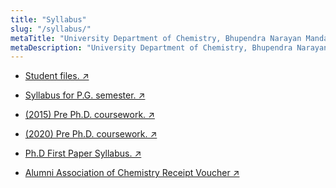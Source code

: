 ```yaml
---
title: "Syllabus"
slug: "/syllabus/"
metaTitle: "University Department of Chemistry, Bhupendra Narayan Mandal University"
metaDescription: "University Department of Chemistry, Bhupendra Narayan Mandal University, Madhepura (Bihar)."
---
```



- [Student files. &#8599;](https://drive.google.com/drive/folders/0BzM8gLi2o5NMYjVfVnJNVzBGSUU)
- [Syllabus for P.G. semester. &#8599;](./documents/Syllabus.for.PG.Semester.19-11-15.pdf)
- [(2015) Pre Ph.D. coursework. &#8599;](./documents/Pre.Ph.D.Coursework.Syllabus.19-11-15.pdf)
- [(2020) Pre Ph.D. coursework. &#8599;](./documents/Pre.Ph.D.Coursework.Syllabus.Final.03.2020.pdf)
- [Ph.D First Paper Syllabus. &#8599;](./documents/Ph.D.First.Paper.Syllabus.pdf)

- [Alumni Association of Chemistry Receipt Voucher &#8599;](./documents/Alumni.Association.of.Chemistry.Receipt.Voucher.pdf)

